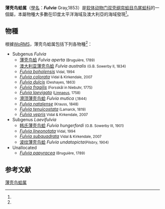 {{Automatic taxobox
| name = 薄壳鸟蛤属<br />''Fulvia''
| image = Fulvia mutica by OpenCage.jpg
| image_caption = [[滑顶薄壳鸟蛤|滑顶薄壳鸟蛤]] ''Fulvia mutica''
| taxon = Fulvia
| authority = Gray, 1853 <ref name=WoRMS_137737 />
| subdivision_ranks = [[種_(生物)|種]]
| subdivision = [[#物種|見內文]]
}}
'''薄壳鸟蛤属'''（[[學名|學名]]：'''''Fulvia''''' Gray,1853）是[[软体动物门|软体动物门]][[双壳纲|双壳纲]][[帘蛤目|帘蛤目]][[鸟尾蛤科|鸟尾蛤科]]的一個屬，本屬物種大多數在印度太平洋海域及澳大利亞的海域發現<ref name=WoRMS_137737 />。

==物種==
根據[[WoRMS|WoRMS]]，薄壳鸟蛤属包括下列各物種<ref name=WoRMS_137737 />：
*Subgenus ''Fulvia''
** [[薄壳鸟蛤|薄壳鸟蛤]] ''Fulvia aperta''<small> (Bruguière, 1789)</small>
** [[澳大利亚薄壳鸟蛤|澳大利亚薄壳鸟蛤]] ''Fulvia australis'' <small>(G.B. Sowerby II, 1834)</small>
**''[[Fulvia_boholensis|Fulvia boholensis]]''<small>  Vidal, 1994</small>
**''[[Fulvia_colorata|Fulvia colorata]]''<small>  Vidal & Kirkendale, 2007</small>
**''[[Fulvia_dulcis|Fulvia dulcis]]''<small>  (Deshayes, 1863)</small>
**''[[Fulvia_fragilis|Fulvia fragilis]]''<small>  (Forsskål in Niebuhr, 1775)</small>
**''[[Fulvia_laevigata|Fulvia laevigata]]''<small>  ([[卡爾·林奈|Linnaeus]], 1758)</small>
**[[滑顶薄壳鸟蛤|滑顶薄壳鸟蛤]] ''Fulvia mutica'' <small>({{tsl|en|Lovell Augustus Reeve|洛弗爾·奧古斯都·里夫|Reeve}},1844)</small>
**''[[Fulvia_natalense|Fulvia natalense]]''<small>  (Krauss, 1848)</small>
**''[[Fulvia_tenuicostata|Fulvia tenuicostata]]''<small>  (Lamarck, 1819)</small>
**''[[Fulvia_vepris|Fulvia vepris]]''<small>  Vidal & Kirkendale, 2007</small>
*Subgenus ''Laevifulvia''
**[[韩氏薄壳鸟蛤|韩氏薄壳鸟蛤]] ''Fulvia hungerfordi'' <small>(G.B. Sowerby III, 1901)</small>
**''[[Fulvia_lineonotata|Fulvia lineonotata]]''<small>  Vidal, 1994</small>
**''[[Fulvia_subquadrata|Fulvia subquadrata]]''<small>  Vidal & Kirkendale, 2007</small>
**[[波纹薄壳鸟蛤|波纹薄壳鸟蛤]] ''Fulvia undatopicta''<small>(Pilsbry, 1904)</small>
* Unallocated
**''[[Fulvia_papyracea|Fulvia papyracea]]''<small>  (Bruguière, 1789)</small>

== 参考文献 ==
{{reflist}}
{{Taxonbar|from=Q5508493}}

[[Category:薄壳鸟蛤属|]]